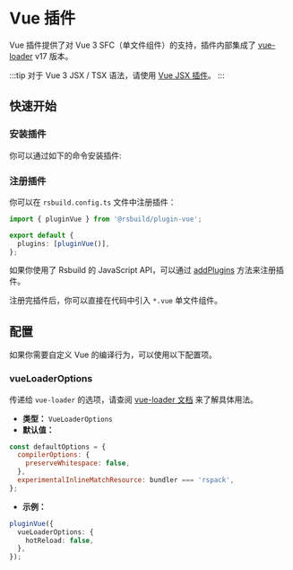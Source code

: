# Vue 插件

Vue 插件提供了对 Vue 3 SFC（单文件组件）的支持，插件内部集成了 [vue-loader](https://vue-loader.vuejs.org/) v17 版本。

:::tip
对于 Vue 3 JSX / TSX 语法，请使用 [Vue JSX 插件](/plugins/list/plugin-vue-jsx)。
:::

## 快速开始

### 安装插件

你可以通过如下的命令安装插件:


<PackageManagerTabs command="add @rsbuild/plugin-vue -D" />

### 注册插件

你可以在 `rsbuild.config.ts` 文件中注册插件：

```ts title="rsbuild.config.ts"
import { pluginVue } from '@rsbuild/plugin-vue';

export default {
  plugins: [pluginVue()],
};
```

如果你使用了 Rsbuild 的 JavaScript API，可以通过 [addPlugins](/api/javascript-api/instance.html#rsbuildaddplugins) 方法来注册插件。

注册完插件后，你可以直接在代码中引入 `*.vue` 单文件组件。

## 配置

如果你需要自定义 Vue 的编译行为，可以使用以下配置项。

### vueLoaderOptions

传递给 `vue-loader` 的选项，请查阅 [vue-loader 文档](https://vue-loader.vuejs.org/) 来了解具体用法。

- **类型：** `VueLoaderOptions`
- **默认值：**

```js
const defaultOptions = {
  compilerOptions: {
    preserveWhitespace: false,
  },
  experimentalInlineMatchResource: bundler === 'rspack',
};
```

- **示例：**

```ts
pluginVue({
  vueLoaderOptions: {
    hotReload: false,
  },
});
```
